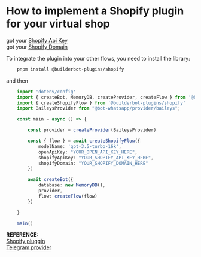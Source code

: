 # How to implement a Shopify plugin for your virtual shop

got your [Shopify Api Key](https://www.shopify.com/partners/blog/17056443-how-to-generate-a-shopify-api-token)\
got your [Shopify Domain](https://help.shopify.com/en/manual/domains)

To integrate the plugin into your other flows, you need to install the library:

```bash
    pnpm install @builderbot-plugins/shopify
```

and then

```typescript
    import 'dotenv/config'
    import { createBot, MemoryDB, createProvider, createFlow } from '@bot-whatsapp/bot'
    import { createShopifyFlow } from '@builderbot-plugins/shopify'
    import BaileysProvider from "@bot-whatsapp/provider/baileys";

    const main = async () => {

        const provider = createProvider(BaileysProvider)

        const { flow } = await createShopifyFlow({
            modelName: 'gpt-3.5-turbo-16k',
            openApiKey: "YOUR_OPEN_API_KEY_HERE",
            shopifyApiKey: "YOUR_SHOPIFY_API_KEY_HERE",
            shopifyDomain: "YOUR_SHOPIFY_DOMAIN_HERE"
        })

        await createBot({
            database: new MemoryDB(),
            provider,
            flow: createFlow(flow)
        })

    }

    main()
```

__REFERENCE:__\
[Shopify pluggin](https://github.com/codigoencasa/bot-plugins/tree/feature/shopify/packages/shopify)\
[Telegram provider](https://github.com/codigoencasa/bot-plugins/tree/feature/shopify/packages/telegram)